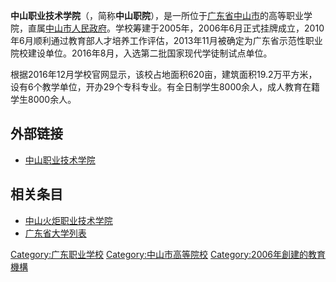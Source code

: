 {{高校
| 名称 = 中山职业技术学院
| 外文名  = Zhongshan Polytechnic
| 图像 =
|SealImage     =[[File:Zhongshan_Polytechnic.jpg|220px]]
|SealInfo     =中山職業技術學院校徽
| 校训 = 修德、励能、笃行、创新
| chairman_label = 董事会主席
| chairman = 
| 书记    = 尹绪忠
| 院长    = 王忠
| 类型 = 公办高等职业学校
| 校庆日  = 
| 建立时间 = 
| 面积       = 620亩
| 建筑面积     = 19.2万平方米
| 在校学生人数 = 7000余人
| 本科生 = 
| 研究生 = 
| magazine = 
| 教师    = 310余人
| 职工    = 
| 老校名 = 
| 地址 = {{CHN}}[[广东省|广东省]][[中山市|中山市]]博爱七路25号
| 网站 = {{URL|https://www.zspt.edu.cn/}}
| free_label = 
| free = 
}}
'''中山职业技术学院'''（{{lang-en|Zhongshan Polytechnic}}，简称'''中山职院'''），是一所位于[[广东省|广东省]][[中山市|中山市]]的高等职业学院，直属[[中山市|中山市]][[人民政府|人民政府]]。学校筹建于2005年，2006年6月正式挂牌成立，2010年6月顺利通过教育部人才培养工作评估，2013年11月被确定为广东省示范性职业院校建设单位。2016年8月，入选第二批国家现代学徒制试点单位。

根据2016年12月学校官网显示，该校占地面积620亩，建筑面积19.2万平方米，设有6个教学单位，开办29个专科专业。有全日制学生8000余人，成人教育在籍学生8000余人。

==外部链接==
*[https://web.archive.org/web/20120125064933/http://www.zspt.cn/ 中山职业技术学院]

== 相关条目 ==
*[[中山火炬职业技术学院|中山火炬职业技术学院]]
*[[广东省大学列表|广东省大学列表]]
{{广东高等院校|nocat}}

[[Category:广东职业学校|Category:广东职业学校]]
[[Category:中山市高等院校|Category:中山市高等院校]]
[[Category:2006年創建的教育機構|Category:2006年創建的教育機構]]